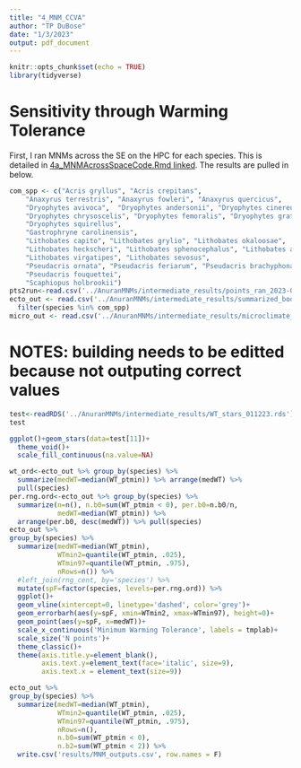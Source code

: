```yaml
---
title: "4_MNM_CCVA"
author: "TP DuBose"
date: "1/3/2023"
output: pdf_document
---
```


```r
knitr::opts_chunk$set(echo = TRUE)
library(tidyverse)
```

# Sensitivity through Warming Tolerance

First, I ran MNMs across the SE on the HPC for each species. This is detailed in [4a_MNMAcrossSpaceCode.Rmd linked](). The results are pulled in below. 


```r
com_spp <- c("Acris gryllus", "Acris crepitans",
    "Anaxyrus terrestris", "Anaxyrus fowleri", "Anaxyrus quercicus", 
    "Dryophytes avivoca",  "Dryophytes andersonii", "Dryophytes cinereus", 
    "Dryophytes chrysoscelis", "Dryophytes femoralis", "Dryophytes gratiosus",
    "Dryophytes squirellus",
    "Gastrophryne carolinensis", 
    "Lithobates capito", "Lithobates grylio", "Lithobates okaloosae", 
    "Lithobates heckscheri", "Lithobates sphenocephalus", "Lithobates areolatus", 
    "Lithobates virgatipes", "Lithobates sevosus",
    "Pseudacris ornata", "Pseudacris feriarum", "Pseudacris brachyphona",
    "Pseudacris fouquettei",
    "Scaphiopus holbrookii")
pts2run<-read.csv('../AnuranMNMs/intermediate_results/points_ran_2023-01-10.csv')
ecto_out <- read.csv('../AnuranMNMs/intermediate_results/summarized_bodytemps_011223.csv') %>%
  filter(species %in% com_spp)
micro_out <- read.csv('../AnuranMNMs/intermediate_results/microclimate_info_011223.csv')
```

# NOTES: building needs to be editted because not outputing correct values

```r
test<-readRDS('../AnuranMNMs/intermediate_results/WT_stars_011223.rds')
test
```

```r
ggplot()+geom_stars(data=test[11])+
  theme_void()+
  scale_fill_continuous(na.value=NA)
```

```r
wt_ord<-ecto_out %>% group_by(species) %>%
  summarize(medWT=median(WT_ptmin)) %>% arrange(medWT) %>%
  pull(species)
per.rng.ord<-ecto_out %>% group_by(species) %>%
  summarize(n=n(), n.b0=sum(WT_ptmin < 0), per.b0=n.b0/n,
            medWT=median(WT_ptmin)) %>%
  arrange(per.b0, desc(medWT)) %>% pull(species)
ecto_out %>%
group_by(species) %>% 
  summarize(medWT=median(WT_ptmin),
            WTmin2=quantile(WT_ptmin, .025),
            WTmin97=quantile(WT_ptmin, .975),
            nRows=n()) %>%
  #left_join(rng_cent, by='species') %>%
  mutate(spF=factor(species, levels=per.rng.ord)) %>%
  ggplot()+
  geom_vline(xintercept=0, linetype='dashed', color='grey')+
  geom_errorbarh(aes(y=spF, xmin=WTmin2, xmax=WTmin97), height=0)+
  geom_point(aes(y=spF, x=medWT))+
  scale_x_continuous('Minimum Warming Tolerance', labels = tmplab)+
  scale_size('N points')+
  theme_classic()+
  theme(axis.title.y=element_blank(),
        axis.text.y=element_text(face='italic', size=9),
        axis.text.x = element_text(size=9))
```

```r
ecto_out %>%
group_by(species) %>% 
  summarize(medWT=median(WT_ptmin),
            WTmin2=quantile(WT_ptmin, .025),
            WTmin97=quantile(WT_ptmin, .975),
            nRows=n(),
            n.b0=sum(WT_ptmin < 0),
            n.b2=sum(WT_ptmin < 2)) %>%
  write.csv('results/MNM_outputs.csv', row.names = F)

```

